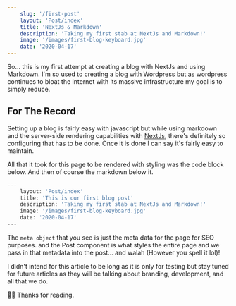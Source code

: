 ```yaml
---
    slug: '/first-post'
    layout: 'Post/index'
    title: 'NextJs & Markdown'
    description: 'Taking my first stab at NextJs and Markdown!'
    image: '/images/first-blog-keyboard.jpg'
    date: '2020-04-17'
---
```


So... this is my first attempt at creating a blog with NextJs and using Markdown. I'm so used to creating a blog with Wordpress but as wordpress continues to bloat the internet with its massive infrastructure my goal is to simply reduce.

## For The Record

Setting up a blog is fairly easy with javascript but while using markdown and the server-side rendering capabilities with [NextJs](https://nextjs.org), there's definitely so configuring that has to be done. Once it is done I can say it's fairly easy to maintain.

All that it took for this page to be rendered with styling was the code block below. And then of course the markdown below it.

```javascript
---
    layout: 'Post/index'
    title: 'This is our first blog post'
    description: 'Taking my first stab at NextJs and Markdown!'
    image: '/images/first-blog-keyboard.jpg'
    date: '2020-04-17'
---
```

The `meta object` that you see is just the meta data for the page for SEO purposes. and the Post component is what styles the entire page and we pass in that metadata into the post... and walah (However you spell it lol)!

I didn't intend for this article to be long as it is only for testing but stay tuned for future articles as they will be talking about branding, development, and all that we do.

👍🏾 Thanks for reading.
